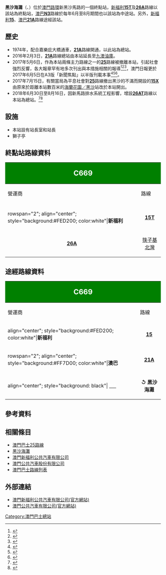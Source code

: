 {{公共汽車總站資訊
|總站名稱             = 黑沙海灘
|外文名稱             = PRAIA DE HAC SÁ
|外文語言             = 葡文
|總站通稱             = 
|代表圖像             = PRAIA DE HAC SA 201901.jpg
|所在地點             = 澳門
|本站編號             = C669
|所在區域             = [[路環|路環]]
|所在分區             = [[路環|路環]]（[[聖方濟各堂區|聖方濟各堂區]]）
|所在街道             = 新黑沙馬路
|啟用日期             = 
|關閉日期             = 
|以本站作為總站路線     = '''[[澳門新福利公共汽車有限公司|新福利]]'''：15T、26A
|途經本站路線         = '''[[澳門新福利公共汽車有限公司|新福利]]'''：15<br />'''[[澳巴|澳巴]]'''：21A、N3暑假線
|接駁交通工具         = 
|附近主要街道         = 黑沙馬路
|附近著名建築物或景點  = [[黑沙海灘|黑沙海灘]]、[[黑沙公園|黑沙公園]]
|備註               = 
|佈局圖             =
|}}
'''黑沙海灘'''（{{lang-pt|'''PRAIA DE HAC SÁ'''}}、{{lang-en|'''Hac Sa Beach'''}}）位於[[澳門|澳門]][[路環|路環]]新黑沙馬路的一個終點站，[[澳門新福利公共汽車有限公司|新福利]]'''[[澳門巴士15T路線|15T]]'''及'''[[澳門巴士26A路線|26A]]'''路線以該站為終點站，[[澳巴|澳巴]]'''[[澳門巴士N3路線|N3]]'''路線於每年6月至8月期間也以該站為中途站。另外，[[澳門新福利公共汽車有限公司|新福利]]'''[[澳門巴士15路線|15]]'''、[[澳巴|澳巴]]'''[[澳門巴士21A路線|21A]]'''路線途經該站。

== 歷史 ==
* 1974年，配合嘉樂庇大橋通車，'''[[澳門巴士21A路線|21A]]'''路線開通，以此站為總站。
* 2016年2月3日，'''[[澳門巴士21A路線|21A]]'''路線總站由本站延長至[[九澳油庫_(巴士總站)|九澳油庫]]。
* 2017年5月6日，作為本站兩條主力路線之一的'''[[澳門巴士25路線|25]]'''路線被撤離本站，引起社會強烈反響，各大報章罕有地多次刊出與本措施相關的報導<ref>{{cite news|url=http://www.exmoo.com/article/32720.html|title=25號巴士不經黑沙海灘 護老院家屬探訪變困難|publisher=力報|date=2017-05-11|accessdate=2017-07-14|archive-date=2017-05-13|archive-url=https://web.archive.org/web/20170513081625/http://www.exmoo.com/article/32720.html|dead-url=no}}</ref><ref>{{cite news|url=http://www.exmoo.com/article/32882.html|title=25路巴士取消路環黑沙段 當局應檢討路線調整成效|publisher=力報|date=2017-05-15|accessdate=2017-07-14|archive-date=2020-03-28|archive-url=https://web.archive.org/web/20200328012430/https://www.exmoo.com/article/32882.html|dead-url=no}}</ref><ref>{{cite news|url=http://www.exmoo.com/article/34180.html|title=兩團體向交局遞信 要求恢復25號巴士直達黑沙海灘|publisher=力報|date=2017-06-05|accessdate=2017-07-14|archive-date=2020-03-28|archive-url=https://web.archive.org/web/20200328012431/https://www.exmoo.com/article/34180.html|dead-url=no}}</ref>，澳門日報更於2017年6月5日在A3版「新聞焦點」以半版刊載本事<ref>{{cite news|url=http://www.macaodaily.com/html/2017-06/05/content_1183568.htm|title=25路巴唔停黑沙全城鬧爆|publisher=澳門日報|date=2017-06-05|access-date=2017-07-14|archive-url=https://web.archive.org/web/20170809161659/http://macaodaily.com/html/2017-06/05/content_1183568.htm|archive-date=2017-08-09|dead-url=yes}}</ref><ref>{{cite news|url=http://www.macaodaily.com/html/2017-06/05/content_1183570.htm|title=兩會促25路巴復走黑沙|publisher=澳門日報|date=2017-06-05|access-date=2017-07-14|archive-url=https://web.archive.org/web/20170809154411/http://macaodaily.com/html/2017-06/05/content_1183570.htm|archive-date=2017-08-09|dead-url=yes}}</ref><ref>{{cite news|url=http://www.macaodaily.com/html/2017-06/05/content_1183572.htm|title=護老院：唔好畀咁多困難我哋！|publisher=澳門日報|date=2017-06-05|access-date=2017-07-14|archive-url=https://web.archive.org/web/20170809152539/http://macaodaily.com/html/2017-06/05/content_1183572.htm|archive-date=2017-08-09|dead-url=yes}}</ref>。
* 2017年7月15日，有關當局為平息社會對'''[[澳門巴士25路線|25]]'''路線撤出黑沙的不滿而開設的'''[[澳門巴士15X路線|15X]]'''由原來於距離本站數百米的[[海蘭花園/黑沙_(巴士站)|海蘭花園／黑沙]]站改於本站開出。
* 2018年6月30日至8月16日，因新馬路排水系統工程影響，增設'''[[澳門巴士26AT路線|26AT]]'''路線以本站為總站。<ref>{{cite news |title=新馬路周六起交通改道措施 |url=https://www.gov.mo/zh-hant/news/245784/ |accessdate=2018-06-27 |agency=[[交通事務局|交通事務局]]}}</ref><ref>{{cite news |title=新馬路下午恢復雙向行車 |url=https://www.exmoo.com/article/76513.html |accessdate=2018-08-16 |agency=力報}}</ref>

== 設施 ==
* 本站設有站長室和站長
* 獅子亭

== 終點站路線資料 ==
{| width=100% class="wikitable"
! colspan="2" style="background:green; color:white"|<big><big>C669</big></big>
! colspan="6" style="background:green; color:white"|<big>黑沙海灘<br>PRAIA DE HAC SÁ</big>
|-
! 營運商
! 路線
! 出發地
! 目的地
! 途經地點
! 備註
|-
|-
|rowspan="2"; align="center"; style="background:#FED200; color:white"|'''新福利'''
|align="center"| '''[[澳門巴士15T路線|15T]]'''
|rowspan="2"; align="center"| '''黑沙海灘''' 
|align="center"| ↺ [[蝴蝶谷大馬路總站|蝴蝶谷大馬路]]
|
* [[黑沙水庫郊野公園|黑沙水庫郊野公園]]
* 九澳高頂郊野公園
* 石排灣公屋群
|align="center"| '''只於泳季期間的周未及節假日提供服務'''
|-
|align="center"|'''[[澳門巴士26A路線|26A]]'''
|align="center"| [[沙梨頭北街/筷子基北灣總站|筷子基北灣]]
|
* [[路環街市_(巴士站)|路環街市]]
* [[石排灣公屋群|石排灣]]
* [[路氹連貫公路|路氹連貫公路]]
* [[排角站|輕軌排角站]]
* [[運動場站|輕軌運動場站]]
* [[亞馬喇前地總站|亞馬喇前地]]
* [[亞美打利庇盧大馬路|新馬路]]
* [[沙梨頭街市|沙梨頭街市]]
* [[紅街市|紅街市]]
* [[青洲大馬路|青洲大馬路]]
|
|}

== 途經路線資料 ==
{| width=100% class="wikitable"
! colspan="2" style="background:green; color:white"|<big><big>C669</big></big>
! colspan="6" style="background:green; color:white"|<big>黑沙海灘<br>PRAIA DE HAC SÁ</big>
|-
! 營運商
! 路線
! 出發地
! 目的地
! 途經地點
! 備註
|-
|align="center"; style="background:#FED200; color:white"|'''新福利'''
|align="center"| '''[[澳門巴士15路線|15]]'''
|align="center"| [[海洋花園瞭望台總站|海洋花園]]／↺ [[九澳村_(巴士總站)|九澳村]]
|align="center"| ↺ [[九澳村_(巴士總站)|九澳村]]／[[海洋花園瞭望台總站|海洋花園]]
|
'''往九澳村方向'''
*[[黑沙水庫郊野公園|黑沙水庫郊野公園]]
*[[九澳水庫郊野公園|九澳水庫郊野公園]]
*[[九澳聖若瑟學校_(巴士站)|九澳聖若瑟學校]]
'''往海洋花園方向'''
*[[石排灣公屋群|石排灣]]
*[[路氹連貫公路|路氹連貫公路]]
*[[氹仔官也街|氹仔官也街]]
|align="center"|'''循環線'''
|-
|rowspan="2"; align="center"; style="background:#FF7D00; color:white"|'''澳巴'''
|align="center"| '''[[澳門巴士21A路線|21A]]'''
|align="center"| [[媽閣總站|媽閣]]／[[九澳油庫_(巴士總站)|九澳油庫]]
|align="center"| [[九澳油庫_(巴士總站)|九澳油庫]]／[[媽閣總站|媽閣]]
|
'''往九澳油庫方向'''
*[[黑沙水庫郊野公園|黑沙水庫郊野公園]]
*[[九澳水庫郊野公園|九澳水庫郊野公園]]
*[[九澳聖若瑟學校_(巴士站)|九澳聖若瑟學校]]
'''往媽閣方向'''
*[[路氹連貫公路|路氹連貫公路]]
*[[亞馬喇前地總站|亞馬喇前地]]
*[[司打口總站|司打口]]
|
|-
|align="center"; style="background: black"| '''[[澳門巴士N3路線|<span style="color:white">N3</span>]]'''
|align="center"| '''↺ 黑沙海灘'''
|align="center"| [[亞馬喇前地_(巴士總站)|亞馬喇前地]]
| 
*路環市區
*[[路氹連貫公路|路氹連貫公路]]
*[[媽閣總站|媽閣]]
|align="center"| '''循環夜間路線<br>只於每年6月至8月途經本站'''
|}

== 參考資料 ==
{{reflist}}

== 相關條目 ==
* [[澳門巴士25路線|澳門巴士25路線]]
* [[黑沙海灘|黑沙海灘]]
* [[澳門新福利公共汽車有限公司|澳門新福利公共汽車有限公司]]
* [[澳門公共汽車股份有限公司|澳門公共汽車股份有限公司]]
* [[澳門巴士路線列表|澳門巴士路線列表]]

== 外部連結 ==
* [http://www.transmac.com.mo/ 澳門新福利公共汽車有限公司(官方網站)]{{Wayback|url=http://www.transmac.com.mo/ |date=20100310023129 }}
* [http://www.tcm.com.mo/ 澳門公共汽車有限公司(官方網站)]{{Wayback|url=http://www.tcm.com.mo/ |date=20090227080458 }}

{{澳門巴士總站列表}}

[[Category:澳門巴士總站|Category:澳門巴士總站]]